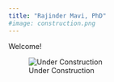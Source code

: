 ```yaml
---
title: "Rajinder Mavi, PhD"
#image: construction.png
---
```


Welcome!

![Under Construction](construction.png){ .header-image}